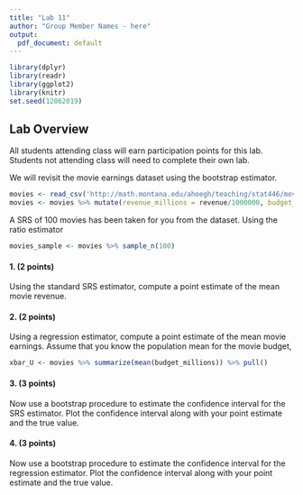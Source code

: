 ```yaml
---
title: "Lab 11"
author: "Group Member Names - here"
output:
  pdf_document: default
---
```


```r
library(dplyr)
library(readr)
library(ggplot2)
library(knitr)
set.seed(12062019)
```


## Lab Overview
All students attending class will earn participation points for this lab. Students not attending class will need to complete their own lab.

We will revisit the movie earnings dataset using the bootstrap estimator.


```r
movies <- read_csv('http://math.montana.edu/ahoegh/teaching/stat446/movies_earnings.csv')
movies <- movies %>% mutate(revenue_millions = revenue/1000000, budget_millions = budget / 1000000)
```

A SRS of 100 movies has been taken for you from the dataset. Using the ratio estimator 

```r
movies_sample <- movies %>% sample_n(100)
```


#### 1. (2 points)
Using the standard SRS estimator, compute a point estimate of the mean movie revenue.


#### 2. (2 points)
Using a regression estimator, compute a point estimate of the mean movie earnings. Assume that you know the population mean for the movie budget,
```r
xbar_U <- movies %>% summarize(mean(budget_millions)) %>% pull() 
```


#### 3. (3 points)
Now use a bootstrap procedure to estimate the confidence interval for the SRS estimator. Plot the confidence interval along with your point estimate and the true value.



#### 4. (3 points)
Now use a bootstrap procedure to estimate the confidence interval for the regression estimator. Plot the confidence interval along with your point estimate and the true value.


